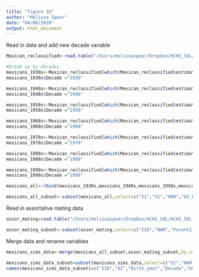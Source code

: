 ```yaml
---
title: "figure 3d"
author: "Melissa Spear"
date: "04/06/2020"
output: html_document
---
```


Read in data and add new decade variable 

```r
Mexican_reclassified<-read.table("/Users/melissaspear/Dropbox/HCHS_SOL/HCHS_SOL_Mexicans_admixed_95_full_pheno_010919.txt",header=T,sep='\t')

#break up by decades 
mexicans_1930s<-Mexican_reclassified[which(Mexican_reclassified$estimated_birth_year<1940),]
mexicans_1930s$Decade ="1930"

mexicans_1940s<-Mexican_reclassified[which(Mexican_reclassified$estimated_birth_year>=1940 & Mexican_reclassified$estimated_birth_year<1950),]
mexicans_1940s$Decade ="1940"

mexicans_1950s<-Mexican_reclassified[which(Mexican_reclassified$estimated_birth_year>=1950 & Mexican_reclassified$estimated_birth_year<1960),]
mexicans_1950s$Decade ="1950"

mexicans_1960s<-Mexican_reclassified[which(Mexican_reclassified$estimated_birth_year>=1960 & Mexican_reclassified$estimated_birth_year<1970),]
mexicans_1960s$Decade ="1960"

mexicans_1970s<-Mexican_reclassified[which(Mexican_reclassified$estimated_birth_year>=1970 & Mexican_reclassified$estimated_birth_year<1980),]
mexicans_1970s$Decade ="1970"

mexicans_1980s<-Mexican_reclassified[which(Mexican_reclassified$estimated_birth_year>=1980 & Mexican_reclassified$estimated_birth_year<1990),]
mexicans_1980s$Decade ="1980"

mexicans_1990s<-Mexican_reclassified[which(Mexican_reclassified$estimated_birth_year>=1990),]
mexicans_1990s$Decade ="1990"

mexicans_all<-rbind(mexicans_1930s,mexicans_1940s,mexicans_1950s,mexicans_1960s,mexicans_1970s,mexicans_1980s,mexicans_1990s)

mexicans_all_subset<-subset(mexicans_all,select=c("V1","V2","NAM","US_BORN","estimated_birth_year","Decade"))
```

Read in assortative mating data 
```r
assor_mating=read.table("/Users/melissaspear/Dropbox/HCHS_SOL/HCHS_SOL_Mexicans_with_parents_global_ancestry_estimates.txt",header=T,sep='\t')

assor_mating_subset<-subset(assor_mating,select=c("IID","NAM","Parent1_NAM","Parent2_NAM"))

```

Merge data and rename variables 
```r
mexicans_sims_data<-merge(mexicans_all_subset,assor_mating_subset,by.x=c("V2"),by.y=c("IID"))

mexicans_sims_data_subset=subset(mexicans_sims_data,select=c("V2","NAM.x","estimated_birth_year","Decade","US_BORN","Parent1_NAM","Parent2_NAM"))
names(mexicans_sims_data_subset)=c("IID","AI","Birth_year","Decade","US_BORN","Parent1_AI","Parent2_AI")
```
